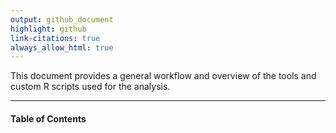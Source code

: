 ```yaml
---
output: github_document
highlight: github
link-citations: true
always_allow_html: true
---
```


This document provides a general workflow and overview of the tools and custom R scripts used for the analysis. 

***

#### Table of Contents   
